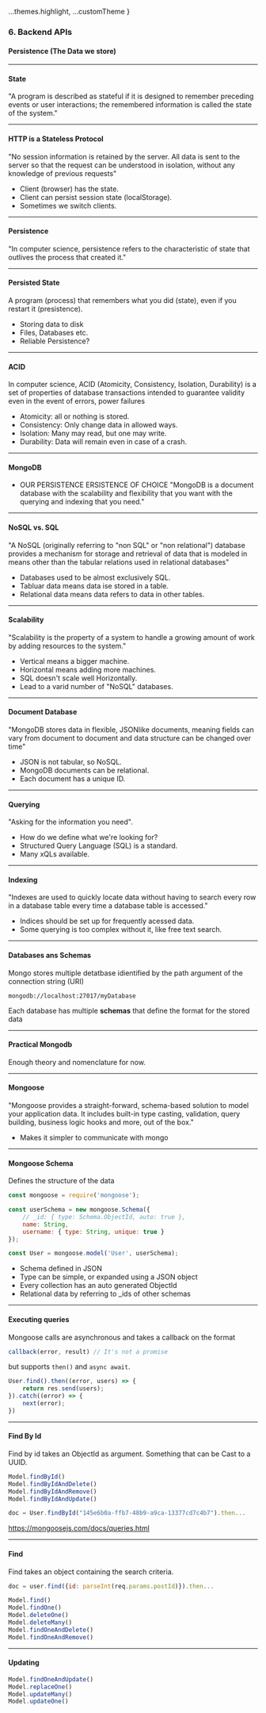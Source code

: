 
  ...themes.highlight,
  ...customTheme
}

### 6. Backend APIs
#### Persistence (The Data we store)

---

#### State

"A program is described as stateful if it is designed to remember preceding events or user interactions; the remembered information is called the state of the system."

---
#### HTTP is a Stateless Protocol
"No session information is retained by the server. All data is sent to the server so
that the request can be understood in isolation, without any knowledge of previous
requests"

* Client (browser) has the state.
* Client can persist session state (localStorage).
* Sometimes we switch clients.

---

#### Persistence
"In computer science, persistence refers to the characteristic of state that outlives
the process that created it."

---

#### Persisted State
A program (process) that remembers what you did (state), even if you restart it
(presistence).

* Storing data to disk
* Files, Databases etc.
* Reliable Persistence?

---

#### ACID
In computer science, ACID (Atomicity, Consistency, Isolation, Durability) is a set of
properties of database transactions intended to guarantee validity even in the event
of errors, power failures

* Atomicity: all or nothing is stored.
* Consistency: Only change data in allowed ways.
* Isolation: Many may read, but one may write.
* Durability: Data will remain even in case of a crash.

---

#### MongoDB
* OUR PERSISTENCE ERSISTENCE OF CHOICE
"MongoDB is a document database with the scalability and flexibility that you want
	with the querying and indexing that you need."

---

#### NoSQL vs. SQL
"A NoSQL (originally referring to "non SQL" or "non relational") database provides
a mechanism for storage and retrieval of data that is modeled in means other than
the tabular relations used in relational databases"

* Databases used to be almost exclusively SQL.
* Tabluar data means data ise stored in a table.
* Relational data means data refers to data in other tables.

---

#### Scalability
"Scalability is the property of a system to handle a growing amount of work by
adding resources to the system."

* Vertical means a bigger machine.
* Horizontal means adding more machines.
* SQL doesn't scale well Horizontally.
* Lead to a varid number of "NoSQL" databases.

---

#### Document Database
"MongoDB stores data in flexible, JSON­like documents, meaning fields can
vary from document to document and data structure can be changed over time"

* JSON is not tabular, so NoSQL.
* MongoDB documents can be relational.
* Each document has a unique ID.

---

#### Querying
"Asking for the information you need".

* How do we define what we're looking for?
* Structured Query Language (SQL) is a standard.
* Many xQLs available.

---

#### Indexing
"Indexes are used to quickly locate data without having to search every row in a
database table every time a database table is accessed."

* Indices should be set up for frequently acessed data.
* Some querying is too complex without it, like free text search.

---

#### Databases ans Schemas

Mongo stores multiple detatbase idientified by the path argument of the connection
string (URI)

```Shell
mongodb://localhost:27017/myDatabase
```

Each database has multiple **schemas** that define the format for the stored data

---
#### Practical Mongodb
Enough theory and nomenclature for now.

---
#### Mongoose
"Mongoose provides a straight-forward, schema-based solution to model your
application data. It includes built-in type casting, validation, query building,
business logic hooks and more, out of the box."
* Makes it simpler to communicate with mongo

---
#### Mongoose Schema

Defines the structure of the data

```JavaScript
const mongoose = require('mongoose');

const userSchema = new mongoose.Schema({
	// _id: { type: Schema.ObjectId, auto: true },
	name: String,
	username: { type: String, unique: true }
});

const User = mongoose.model('User', userSchema);
```

* Schema defined in JSON
* Type can be simple, or expanded using a JSON object
* Every collection has an auto generated ObjectId
* Relational data by referring to _ids of other schemas

---
#### Executing queries

Mongoose calls are asynchronous and takes a callback on the format
```JavaScript
callback(error, result) // It's not a promise
```
but supports ```then()``` and ```async await```.

```JavaScript
User.find().then((error, users) => {
	return res.send(users);
}).catch((error) => {
	next(error);
})
```


---
#### Find By Id

Find by id takes an ObjectId as argument. Something that can be Cast to a UUID.

```JavaScript
Model.findById()
Model.findByIdAndDelete()
Model.findByIdAndRemove()
Model.findByIdAndUpdate()
```

```JavaScript
doc = User.findById("145e6b0a-ffb7-48b9-a9ca-13377cd7c4b7").then...
```

<a href="https://mongoosejs.com/docs/queries.html" target="_blank">https://mongoosejs.com/docs/queries.html</a>

---
#### Find

Find takes an object containing the search criteria.

```JavaScript
doc = user.find({id: parseInt(req.params.postId)}).then...
```

```JavaScript
Model.find()
Model.findOne()
Model.deleteOne()
Model.deleteMany()
Model.findOneAndDelete()
Model.findOneAndRemove()
```

---
#### Updating

```JavaScript
Model.findOneAndUpdate()
Model.replaceOne()
Model.updateMany()
Model.updateOne()
```